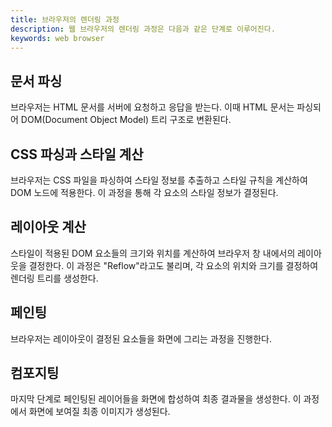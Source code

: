 ```yaml
---
title: 브라우저의 렌더링 과정
description: 웹 브라우저의 렌더링 과정은 다음과 같은 단계로 이루어진다.
keywords: web browser
---
```


## 문서 파싱

브라우저는 HTML 문서를 서버에 요청하고 응답을 받는다. 이때 HTML 문서는 파싱되어 DOM(Document Object Model) 트리 구조로 변환된다.

## CSS 파싱과 스타일 계산

브라우저는 CSS 파일을 파싱하여 스타일 정보를 추출하고 스타일 규칙을 계산하여 DOM 노드에 적용한다. 이 과정을 통해 각 요소의 스타일 정보가 결정된다.

## 레이아웃 계산

스타일이 적용된 DOM 요소들의 크기와 위치를 계산하여 브라우저 창 내에서의 레이아웃을 결정한다. 이 과정은 "Reflow"라고도 불리며, 각 요소의 위치와 크기를 결정하여 렌더링 트리를 생성한다.

## 페인팅

브라우저는 레이아웃이 결정된 요소들을 화면에 그리는 과정을 진행한다.

## 컴포지팅

마지막 단계로 페인팅된 레이어들을 화면에 합성하여 최종 결과물을 생성한다. 이 과정에서 화면에 보여질 최종 이미지가 생성된다.
